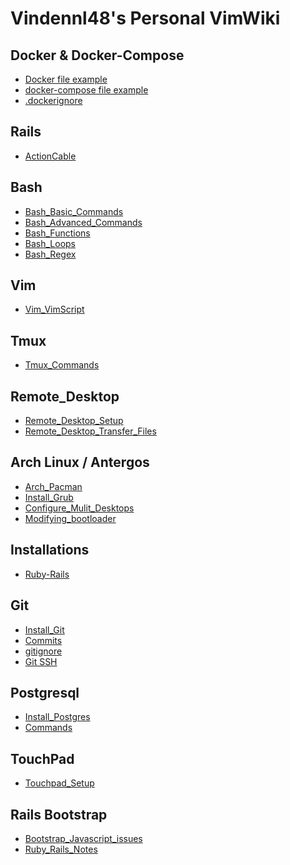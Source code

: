 = Vindennl48's Personal VimWiki =

== Docker & Docker-Compose ==
* [[Docker file example]]
* [[docker-compose file example]]
* [[.dockerignore]]

== Rails ==
* [[ActionCable]]

== Bash ==
* [[Bash_Basic_Commands]]
* [[Bash_Advanced_Commands]]
* [[Bash_Functions]]
* [[Bash_Loops]]
* [[Bash_Regex]]

== Vim ==
* [[Vim_VimScript]]

== Tmux ==
* [[Tmux_Commands]]

== Remote_Desktop  ==
* [[Remote_Desktop_Setup]]
* [[Remote_Desktop_Transfer_Files]]

== Arch Linux / Antergos ==
* [[Arch_Pacman]]
* [[Install_Grub]]
* [[Configure_Mulit_Desktops]]
* [[Modifying_bootloader]]

== Installations ==
* [[Ruby-Rails]]

== Git ==
* [[Install_Git]]
* [[Commits]]
* [[gitignore]]
* [[Git SSH]]

== Postgresql ==
* [[Install_Postgres]]
* [[Commands]]

== TouchPad ==
* [[Touchpad_Setup]]

== Rails Bootstrap ==
* [[Bootstrap_Javascript_issues]]
* [[Ruby_Rails_Notes]]

